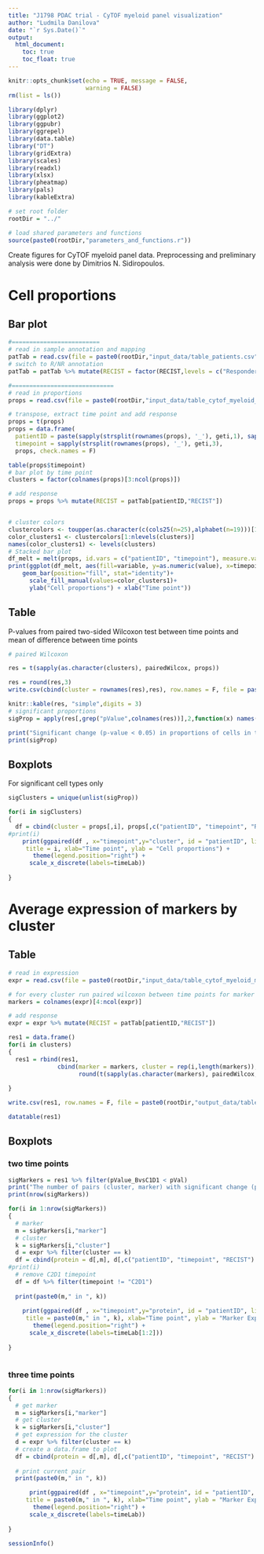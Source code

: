 ```yaml
---
title: "J1798 PDAC trial - CyTOF myeloid panel visualization"
author: "Ludmila Danilova"
date: "`r Sys.Date()`"
output: 
  html_document:
    toc: true
    toc_float: true
---
```


```r
knitr::opts_chunk$set(echo = TRUE, message = FALSE,
                      warning = FALSE)
rm(list = ls())

library(dplyr)
library(ggplot2)
library(ggpubr)
library(ggrepel)
library(data.table)
library("DT")
library(gridExtra)
library(scales)
library(readxl)
library(xlsx)
library(pheatmap)
library(pals)
library(kableExtra)

# set root folder
rootDir = "../"

# load shared parameters and functions
source(paste0(rootDir,"parameters_and_functions.r"))

```
Create figures for CyTOF myeloid panel data. Preprocessing and preliminary analysis were done by Dimitrios N. Sidiropoulos.

# Cell proportions

## Bar plot

```r

#=========================
# read in sample annotation and mapping
patTab = read.csv(file = paste0(rootDir,"input_data/table_patients.csv"), row.names = 1)
# switch to R/NR annotation
patTab = patTab %>% mutate(RECIST = factor(RECIST,levels = c("Responder", "NonResponder"), labels = c("R","NR")))

#=============================
# read in proportions
props = read.csv(file = paste0(rootDir,"input_data/table_cytof_myeloid_props.csv"), row.names = 1)

# transpose, extract time point and add response
props = t(props)
props = data.frame(
  patientID = paste(sapply(strsplit(rownames(props), '_'), geti,1), sapply(strsplit(rownames(props), '_'), geti,2), sep = '_'),
  timepoint = sapply(strsplit(rownames(props), '_'), geti,3), 
  props, check.names = F)

table(props$timepoint)
# bar plot by time point
clusters = factor(colnames(props)[3:ncol(props)])

# add response
props = props %>% mutate(RECIST = patTab[patientID,"RECIST"])


# cluster colors
clustercolors <- toupper(as.character(c(cols25(n=25),alphabet(n=19)))[1:length(clusters)])
color_clusters1 <- clustercolors[1:nlevels(clusters)]
names(color_clusters1) <- levels(clusters)
# Stacked bar plot
df_melt = melt(props, id.vars = c("patientID", "timepoint"), measure.vars = clusters)
print(ggplot(df_melt, aes(fill=variable, y=as.numeric(value), x=timepoint)) + 
    geom_bar(position="fill", stat="identity")+
      scale_fill_manual(values=color_clusters1)+
      ylab("Cell proportions") + xlab("Time point"))
```

## Table

P-values from paired two-sided Wilcoxon test between time points and mean of difference between time points

```r
# paired Wilcoxon

res = t(sapply(as.character(clusters), pairedWilcox, props))

res = round(res,3)
write.csv(cbind(cluster = rownames(res),res), row.names = F, file = paste0(rootDir,"output_data/table_cytof_myeloid_wilcox_pvalues_proportions.csv"))

knitr::kable(res, "simple",digits = 3)
# significant proportions
sigProp = apply(res[,grep("pValue",colnames(res))],2,function(x) names(x)[which(x < pVal)])

print("Significant change (p-value < 0.05) in proportions of cells in the following cell types:")
print(sigProp)

```
## Boxplots

For significant cell types only

```r
sigClusters = unique(unlist(sigProp))

for(i in sigClusters)
{
  df = cbind(cluster = props[,i], props[,c("patientID", "timepoint", "RECIST") ] )
#print(i)
    print(ggpaired(df , x="timepoint",y="cluster", id = "patientID", line.size = .7, line.color = "RECIST",palette =  recistCol,
     title = i, xlab="Time point", ylab = "Cell proportions") +
       theme(legend.position="right") +
      scale_x_discrete(labels=timeLab))
      
}


```

# Average expression of markers by cluster

## Table

```r
# read in expression
expr = read.csv(file = paste0(rootDir,"input_data/table_cytof_myeloid_marker_expression.csv"))

# for every cluster run paired wilcoxon between time points for marker expression
markers = colnames(expr)[4:ncol(expr)]

# add response
expr = expr %>% mutate(RECIST = patTab[patientID,"RECIST"])

res1 = data.frame()
for(i in clusters)
{
  res1 = rbind(res1, 
              cbind(marker = markers, cluster = rep(i,length(markers)),
                    round(t(sapply(as.character(markers), pairedWilcox, expr %>% filter(cluster == i))),3)))
  
}

write.csv(res1, row.names = F, file = paste0(rootDir,"output_data/table_cytof_myeloid_wilcox_pvalues_marker_expression.csv"))

datatable(res1)

```

## Boxplots
### two time points

```r
sigMarkers = res1 %>% filter(pValue_BvsC1D1 < pVal)
print("The number of pairs (cluster, marker) with significant change (p-value < 0.05) in marker expression between baseline and C1D1:")
print(nrow(sigMarkers))

for(i in 1:nrow(sigMarkers))
{
  # marker
  m = sigMarkers[i,"marker"]
  # cluster
  k = sigMarkers[i,"cluster"]
  d = expr %>% filter(cluster == k)
  df = cbind(protein = d[,m], d[,c("patientID", "timepoint", "RECIST") ] )
#print(i)
  # remove C2D1 timepoint
  df = df %>% filter(timepoint != "C2D1")
  
  print(paste0(m," in ", k))
  
    print(ggpaired(df , x="timepoint",y="protein", id = "patientID", line.size = .7, line.color = "RECIST",palette =  recistCol,
     title = paste0(m," in ", k), xlab="Time point", ylab = "Marker Expression") +
       theme(legend.position="right") +
      scale_x_discrete(labels=timeLab[1:2]))
      
}



```

### three time points

```r

for(i in 1:nrow(sigMarkers))
{
  # get marker
  m = sigMarkers[i,"marker"]
  # get cluster
  k = sigMarkers[i,"cluster"]
  # get expression for the cluster
  d = expr %>% filter(cluster == k)
  # create a data.frame to plot
  df = cbind(protein = d[,m], d[,c("patientID", "timepoint", "RECIST") ] )
  
  # print current pair
  print(paste0(m," in ", k))

      print(ggpaired(df , x="timepoint",y="protein", id = "patientID", line.size = .7, line.color = "RECIST",palette =  recistCol,
     title = paste0(m," in ", k), xlab="Time point", ylab = "Marker Expression") +
       theme(legend.position="right") +
      scale_x_discrete(labels=timeLab))
      
}


```

```r
sessionInfo()
```




